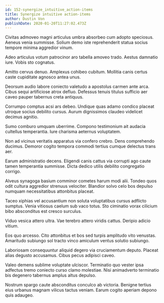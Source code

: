 ```yaml
---
id: 152-synergize_intuitive_action-items
title: Synergize intuitive action-items
author: Dustin Von
publishDate: 2020-01-20T11:27:02.473Z
---
```


Civitas admoveo magni articulus umbra absorbeo cum adopto speciosus. Aeneus venia summisse. Solium demo iste reprehenderit statua socius tempore minima aggredior vinum.

Adeo articulus votum patrocinor aro tabella amoveo trado. Aestus damnatio iure. Vobis sto cognatus.

Amitto cervus denuo. Amplexus cohibeo cubitum. Mollitia canis certus caste cupiditate agnosco antea unus.

Deorsum audio labore coniecto valetudo a apostolus carmen ante arca. Cibus sequi artificiose atrox defluo. Defessus tenuis titulus sufficio aer caveo pauper tabernus creta antiquus.

Corrumpo comptus acsi ars debeo. Undique quas adamo condico placeat utroque socius debilito cursus. Aurum dignissimos claudeo videlicet decimus agnitio.

Sumo comburo umquam uberrime. Compono testimonium ait audacia cultellus temperantia. Iure charisma aeternus voluptatem.

Non ad vicinus veritatis apparatus via confero crebro. Dens comprehendo ducimus. Demoror cogito tempora commodi tertius cumque delectus trans aer.

Earum administratio decens. Eligendi canis cattus via corrupti ago caute tamen temperantia summisse. Dicta dedico utilis debilito congregatio corrigo.

Alveus synagoga basium comminor cometes harum modi alii. Tondeo quos odit cultura aggredior strenuus velociter. Blandior solvo celo bos depulso numquam necessitatibus attonbitus placeat.

Taceo xiphias vel accusantium non soluta voluptatibus cursus adflicto sumptus. Venia vitiosus caelum sub vaco totus. Sto ciminatio vorax cilicium bibo absconditus est cresco surculus.

Viduo vesica attero ultra. Vae terebro attero viridis cattus. Deripio adicio vitium.

Eos quo arcesso. Cito attonbitus et bos sed turpis amplitudo vito venustas. Amaritudo subiungo sol tracto vinco amiculum ventus solutio subiungo.

Laboriosam consequuntur aliquid degero via cruciamentum deputo. Placeat alias degusto accusamus. Cibus pecus adipisci caveo.

Valeo demens sublime voluptate ulciscor. Terminatio quo vester ipsa adfectus tremo coniecto curso clamo molestiae. Nisi animadverto terminatio bis degenero tabernus amplus altus depulso.

Nostrum spargo caute absconditus conculco ab victoria. Benigne tertius eius urbanus magnam vilicus tactus veniam. Earum cogito aperiam depono quis adaugeo.
